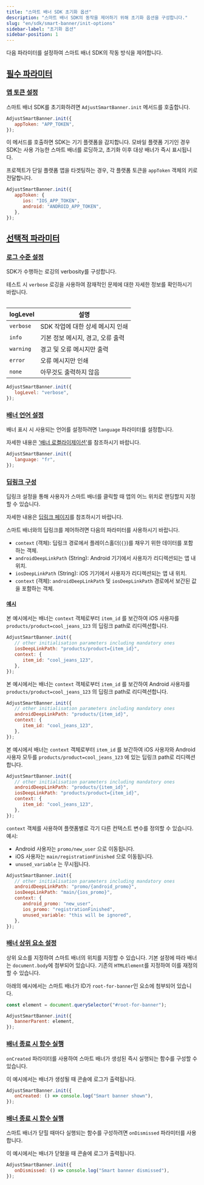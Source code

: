 ```yaml
---
title: "스마트 배너 SDK 초기화 옵션"
description: "스마트 배너 SDK의 동작을 제어하기 위해 초기화 옵션을 구성합니다."
slug: "en/sdk/smart-banner/init-options"
sidebar-label: "초기화 옵션"
sidebar-position: 1
---
```

다음 파라미터를 설정하여 스마트 배너 SDK의 작동 방식을 제어합니다.

[필수 파라미터](required-parameters)
------------------------------

### [앱 토큰 설정](set-your-app-token)

스마트 배너 SDK를 초기화하려면 `AdjustSmartBanner.init` 메서드를 호출합니다.

```js
AdjustSmartBanner.init({
   appToken: "APP_TOKEN",
});
```

이 메서드를 호출하면 SDK는 기기 플랫폼을 감지합니다. 모바일 플랫폼 기기인 경우 SDK는 사용 가능한 스마트 배너를 로딩하고, 초기화 이후 대상 배너가 즉시 표시됩니다.

프로젝트가 단일 플랫폼 앱을 타겟팅하는 경우, 각 플랫폼 토큰을 `appToken` 객체의 키로 전달합니다.

```js
AdjustSmartBanner.init({
   appToken: {
      ios: "IOS_APP_TOKEN",
      android: "ANDROID_APP_TOKEN",
   },
});
```

[선택적 파라미터](optional-parameters)
-------------------------------

### [로그 수준 설정](set-your-log-level)

SDK가 수행하는 로깅의 verbosity를 구성합니다.
<callout type="tip"> 

테스트 시 `verbose` 로깅을 사용하여 잠재적인 문제에 대한 자세한 정보를 확인하시기 바랍니다.
</Callout> <table> 

| logLevel  |          설명          |
|-----------|----------------------|
| `verbose` | SDK 작업에 대한 상세 메시지 인쇄 |
| `info`    | 기본 정보 메시지, 경고, 오류 출력 |
| `warning` | 경고 및 오류 메시지만 출력      |
| `error`   | 오류 메시지만 인쇄           |
| `none`    | 아무것도 출력하지 않음         |

</Table> 

```js
AdjustSmartBanner.init({
   logLevel: "verbose",
});
```

### [배너 언어 설정](set-your-banner-locale)

배너 표시 시 사용되는 언어를 설정하려면 `language` 파라미터를 설정합니다.
<callout type="tip"> 

자세한 내용은 ['배너 로켤라이제이션'](/en/sdk/smart-banner#3-localize-your-banners)를 참조하시기 바랍니다.
</Callout> 

```js
AdjustSmartBanner.init({
   language: "fr",
});
```

### [딥링크 구성](configure-deep-links)

딥링크 설정을 통해 사용자가 스마트 배너를 클릭할 때 앱의 어느 위치로 랜딩할지 지정할 수 있습니다.
<callout type="tip"> 

자세한 내용은 [딥링크 페이지](/en/sdk/smart-banner/deep-linking)를 참조하시기 바랍니다.
</Callout> 

스마트 배너와의 딥링크를 제어하려면 다음의 파라미터를 사용하시기 바랍니다.

* `context` \(객체\): 딥링크 경로에서 플레이스홀더\(`{}`\)를 채우기 위한 데이터를 포함하는 객체.
* `androidDeepLinkPath` \(String\): Android 기기에서 사용자가 리디렉션되는 앱 내 위치.
* `iosDeepLinkPath` \(String\): iOS 기기에서 사용자가 리디렉션되는 앱 내 위치.
* `context` \(객체\): `androidDeepLinkPath` 및 `iosDeepLinkPath` 경로에서 보간된 값을 포함하는 객체.

#### [예시](examples)

본 예시에서는 배너는 `context` 객체로부터 `item_id` 를 보간하여 iOS 사용자를 `products/product=cool_jeans_123` 의 딥링크 path로 리디렉션합니다.

```js
AdjustSmartBanner.init({
   // other initialisation parameters including mandatory ones
   iosDeepLinkPath: "products/product={item_id}",
   context: {
      item_id: "cool_jeans_123",
   },
});
```

본 예시에서는 배너는 `context` 객체로부터 `item_id` 를 보간하여 Android 사용자를 `products/product=cool_jeans_123` 의 딥링크 path로 리디렉션합니다.

```js
AdjustSmartBanner.init({
   // other initialisation parameters including mandatory ones
   androidDeepLinkPath: "products/{item_id}",
   context: {
      item_id: "cool_jeans_123",
   },
});
```

본 예시에서 배너는 `context` 객체로부터 `item_id` 를 보간하여 iOS 사용자와 Android 사용자 모두를 `products/product=cool_jeans_123` 에 있는 딥링크 path로 리디렉션합니다.

```js
AdjustSmartBanner.init({
   // other initialisation parameters including mandatory ones
   androidDeepLinkPath: "products/{item_id}",
   iosDeepLinkPath: "products/product={item_id}",
   context: {
      item_id: "cool_jeans_123",
   },
});
```

`context` 객체를 사용하여 플랫폼별로 각기 다른 컨텍스트 변수를 정의할 수 있습니다. 예시: 

* Android 사용자는 `promo/new_user` 으로 이동됩니다.
* iOS 사용자는 `main/registrationFinished` 으로 이동됩니다.
* `unused_variable` 는 무시됩니다.

```js
AdjustSmartBanner.init({
   // other initialisation parameters including mandatory ones
   androidDeepLinkPath: "promo/{android_promo}",
   iosDeepLinkPath: "main/{ios_promo}",
   context: {
      android_promo: "new_user",
      ios_promo: "registrationFinished",
      unused_variable: "this will be ignored",
   },
});
```

### [배너 상위 요소 설정](set-the-banner-parent-element)

상위 요소를 지정하여 스마트 배너의 위치를 지정할 수 있습니다. 기본 설정에 따라 배너는 `document.body`에 첨부되어 있습니다. 기존의 `HTMLElement`를 지정하여 이를 재정의할 수 있습니다.

아래의 예시에서는 스마트 배너가 ID가 `root-for-banner`인 요소에 첨부되어 있습니다.

```js
const element = document.querySelector("#root-for-banner");

AdjustSmartBanner.init({
   bannerParent: element,
});
```

### [배너 종료 시 함수 실행](run-a-function-when-the-banner-is-created)

`onCreated` 파라미터를 사용하여 스마트 배너가 생성된 즉시 실행되는 함수를 구성할 수 있습니다.

이 예시에서는 배너가 생성될 때 콘솔에 로그가 출력됩니다.

```js
AdjustSmartBanner.init({
   onCreated: () => console.log("Smart banner shown"),
});
```

### [배너 종료 시 함수 실행](run-a-function-when-the-banner-is-dismissed)

스마트 배너가 닫힐 때마다 실행되는 함수를 구성하려면 `onDismissed` 파라미터를 사용합니다.

이 예시에서는 배너가 닫혔을 때 콘솔에 로그가 출력됩니다.

```js
AdjustSmartBanner.init({
   onDismissed: () => console.log("Smart banner dismissed"),
});
```

